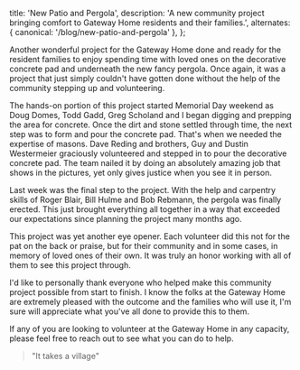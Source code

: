 
  title: 'New Patio and Pergola',
  description: 'A new community project bringing comfort to Gateway Home residents and their families.',
  alternates: {
    canonical: '/blog/new-patio-and-pergola'
  },
};

<BlogHeader
  title="New Patio and Pergola"
  author="Nathan Montford"
/>

Another wonderful project for the Gateway Home done and ready for the resident families to enjoy spending time with loved ones on the decorative concrete pad and underneath the new fancy pergola. Once again, it was a project that just simply couldn't have gotten done without the help of the community stepping up and volunteering.

<BlogImage
  src={truck}
  alt="Truck"
  caption="Project preparations begin"
/>

The hands-on portion of this project started Memorial Day weekend as Doug Domes, Todd Gadd, Greg Scholand and I began digging and prepping the area for concrete. Once the dirt and stone settled through time, the next step was to form and pour the concrete pad. That's when we needed the expertise of masons. Dave Reding and brothers, Guy and Dustin Westermeier graciously volunteered and stepped in to pour the decorative concrete pad. The team nailed it by doing an absolutely amazing job that shows in the pictures, yet only gives justice when you see it in person.

<BlogImage
  src={pouring}
  alt="Pouring"
  caption="Pouring the decorative concrete pad"
/>

Last week was the final step to the project. With the help and carpentry skills of Roger Blair, Bill Hulme and Bob Rebmann, the pergola was finally erected. This just brought everything all together in a way that exceeded our expectations since planning the project many months ago.

<BlogImage
  src={roof}
  alt="Roof"
  caption="Construction of the pergola"
/>

This project was yet another eye opener. Each volunteer did this not for the pat on the back or praise, but for their community and in some cases, in memory of loved ones of their own. It was truly an honor working with all of them to see this project through.

I'd like to personally thank everyone who helped make this community project possible from start to finish. I know the folks at the Gateway Home are extremely pleased with the outcome and the families who will use it, I'm sure will appreciate what you've all done to provide this to them.

If any of you are looking to volunteer at the Gateway Home in any capacity, please feel free to reach out to see what you can do to help.

> "It takes a village"

<BlogImage
  src={final}
  alt="Final"
  caption="The completed patio and pergola project"
/>
